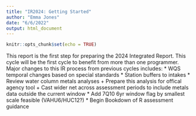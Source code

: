 ```yaml
---
title: "IR2024: Getting Started"
author: "Emma Jones"
date: "6/6/2022"
output: html_document
---
```


```r
knitr::opts_chunk$set(echo = TRUE)
```


This report is the first step for preparing the 2024 Integrated Report. This cycle will be the first cycle to benefit from more than one programmer. Major changes to this IR process from previous cycles includes:
* WQS temporal changes based on special standards
* Station buffers to intakes
* Review water column metals analyses
    + Prepare this analysis for offical agency tool
    + Cast wider net across assessment periods to include metals data outside the current window
* Add 7Q10 6yr window flag by smallest scale feasible (VAHU6/HUC12?)
* Begin Bookdown of R assessment guidance

